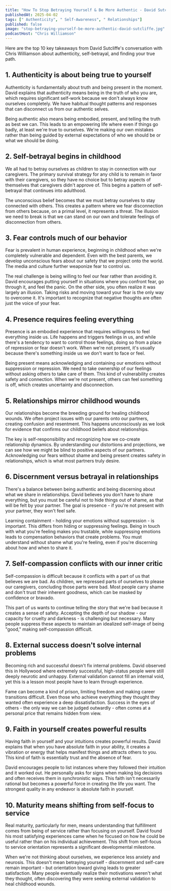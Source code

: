 ```yaml
---
title: "How To Stop Betraying Yourself & Be More Authentic - David Sutcliffe"
publishedAt: 2025-04-02
tags: [" Authenticity", " Self-Awareness", " Relationships"]
published: false
image: "stop-betraying-yourself-be-more-authentic-david-sutcliffe.jpg"
podcastHost: "Chris Williamson"
---
```



<PodcastSummaryPageLayout frontmatter={frontmatter}>

Here are the top 10 key takeaways from David Sutcliffe's conversation with Chris Williamson about authenticity, self-betrayal, and finding your true path.

## 1. Authenticity is about being true to yourself

Authenticity is fundamentally about truth and being present in the moment. David explains that authenticity means being in the truth of who you are, which requires significant self-work because we don't always know ourselves completely. We have habitual thought patterns and responses that can disconnect us from our authentic selves.

Being authentic also means being embodied, present, and telling the truth as best we can. This leads to an empowering life where even if things go badly, at least we're true to ourselves. We're making our own mistakes rather than being guided by external expectations of who we should be or what we should be doing.

## 2. Self-betrayal begins in childhood

We all had to betray ourselves as children to stay in connection with our caregivers. The primary survival strategy for any child is to remain in favor with their caregivers, so they have no choice but to betray aspects of themselves that caregivers didn't approve of. This begins a pattern of self-betrayal that continues into adulthood.

The unconscious belief becomes that we must betray ourselves to stay connected with others. This creates a pattern where we fear disconnection from others because, on a primal level, it represents a threat. The illusion we need to break is that we can stand on our own and tolerate feelings of disconnection from others.

## 3. Fear controls much of our behavior

Fear is prevalent in human experience, beginning in childhood when we're completely vulnerable and dependent. Even with the best parents, we develop unconscious fears about our safety that we project onto the world. The media and culture further weaponize fear to control us.

The real challenge is being willing to feel our fear rather than avoiding it. David encourages putting yourself in situations where you confront fear, go through it, and feel the panic. On the other side, you often realize it was largely an illusion. Taking risks and moving toward your fear is the only way to overcome it. It's important to recognize that negative thoughts are often just the voice of your fear.

## 4. Presence requires feeling everything

Presence is an embodied experience that requires willingness to feel everything inside us. Life happens and triggers feelings in us, and while there's a tendency to want to control those feelings, doing so from a place of repression or fear doesn't work. When we're not present, it's usually because there's something inside us we don't want to face or feel.

Being present means acknowledging and containing our emotions without suppression or repression. We need to take ownership of our feelings without asking others to take care of them. This kind of vulnerability creates safety and connection. When we're not present, others can feel something is off, which creates uncertainty and disconnection.

## 5. Relationships mirror childhood wounds

Our relationships become the breeding ground for healing childhood wounds. We often project issues with our parents onto our partners, creating confusion and resentment. This happens unconsciously as we look for evidence that confirms our childhood beliefs about relationships.

The key is self-responsibility and recognizing how we co-create relationship dynamics. By understanding our distortions and projections, we can see how we might be blind to positive aspects of our partners. Acknowledging our fears without shame and being present creates safety in relationships, which is what most partners truly desire.

## 6. Discernment versus betrayal in relationships

There's a balance between being authentic and being discerning about what we share in relationships. David believes you don't have to share everything, but you must be careful not to hide things out of shame, as that will be felt by your partner. The goal is presence - if you're not present with your partner, they won't feel safe.

Learning containment - holding your emotions without suppression - is important. This differs from hiding or suppressing feelings. Being in touch with what you're feeling makes you trustable, while suppressing emotions leads to compensation behaviors that create problems. You must understand without shame what you're feeling, even if you're discerning about how and when to share it.

## 7. Self-compassion conflicts with our inner critic

Self-compassion is difficult because it conflicts with a part of us that believes we are bad. As children, we repressed parts of ourselves to please our caregivers, concluding those parts were bad. Most people carry shame and don't trust their inherent goodness, which can be masked by confidence or bravado.

This part of us wants to continue telling the story that we're bad because it creates a sense of safety. Accepting the depth of our shadow - our capacity for cruelty and darkness - is challenging but necessary. Many people suppress these aspects to maintain an idealized self-image of being "good," making self-compassion difficult.

## 8. External success doesn't solve internal problems

Becoming rich and successful doesn't fix internal problems. David observed this in Hollywood where extremely successful, high-status people were still deeply neurotic and unhappy. External validation cannot fill an internal void, yet this is a lesson most people have to learn through experience.

Fame can become a kind of prison, limiting freedom and making career transitions difficult. Even those who achieve everything they thought they wanted often experience a deep dissatisfaction. Success in the eyes of others - the only way we can be judged outwardly - often comes at a personal price that remains hidden from view.

## 9. Faith in yourself creates powerful results

Having faith in yourself and your intuitions creates powerful results. David explains that when you have absolute faith in your ability, it creates a vibration or energy that helps manifest things and attracts others to you. This kind of faith is essentially trust and the absence of fear.

David encourages people to list instances where they followed their intuition and it worked out. He personally asks for signs when making big decisions and often receives them in synchronistic ways. This faith isn't necessarily rational but becomes a powerful force in creating the life you want. The strongest quality in any endeavor is absolute faith in yourself.

## 10. Maturity means shifting from self-focus to service

Real maturity, particularly for men, means understanding that fulfillment comes from being of service rather than focusing on yourself. David found his most satisfying experiences came when he focused on how he could be useful rather than on his individual achievement. This shift from self-focus to service orientation represents a significant developmental milestone.

When we're not thinking about ourselves, we experience less anxiety and neurosis. This doesn't mean betraying yourself - discernment and self-care remain important - but orientation toward giving leads to greater satisfaction. Many people eventually realize their motivations weren't what they thought, often discovering they were seeking external validation to heal childhood wounds.

</PodcastSummaryPageLayout>
